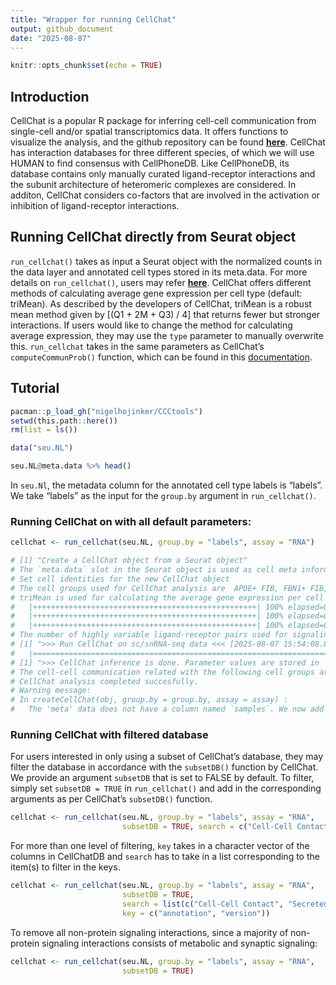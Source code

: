 ```yaml
---
title: "Wrapper for running CellChat"
output: github_document
date: "2025-08-07"
---
```


```r
knitr::opts_chunk$set(echo = TRUE)
```

## Introduction

CellChat is a popular R package for inferring cell-cell communication from single-cell and/or spatial transcriptomics data. It offers functions to visualize the analysis, and the github repository can be found [**here**](https://github.com/jinworks/CellChat). CellChat has interaction databases for three different species, of which we will use HUMAN to find consensus with CellPhoneDB. Like CellPhoneDB, its database contains only manually curated ligand-receptor interactions and the subunit architecture of heteromeric complexes are considered. In additon, CellChat considers co-factors that are involved in the activation or inhibition of ligand-receptor interactions. 

## Running CellChat directly from Seurat object

`run_cellchat()` takes as input a Seurat object with the normalized counts in the data layer and annotated cell types stored in its meta.data. For more details on `run_cellchat()`, users may refer [**here**](../R/run_cellchat.R). CellChat offers different methods of calculating average gene expression per cell type (default: triMean). As described by the developers of CellChat, triMean is a robust mean method given by [(Q1 + 2M + Q3) / 4] that returns fewer but stronger interactions. If users would like to change the method for calculating average expression, they may use the `type` parameter to manually overwrite this. `run_cellchat` takes in the same parameters as CellChat's `computeCommunProb()` function, which can be found in this [documentation](https://rdrr.io/github/sqjin/CellChat/man/computeCommunProb.html). 

## Tutorial

```r
pacman::p_load_gh("nigelhojinker/CCCtools")
setwd(this.path::here())
rm(list = ls())

data("seu.NL")

seu.NL@meta.data %>% head()
```

In `seu.Nl`, the metadata column for the annotated cell type labels is "labels". We take "labels" as the input for the `group.by` argument in `run_cellchat()`.

### Running CellChat on with all default parameters:

```r
cellchat <- run_cellchat(seu.NL, group.by = "labels", assay = "RNA")

# [1] "Create a CellChat object from a Seurat object"
# The `meta.data` slot in the Seurat object is used as cell meta information 
# Set cell identities for the new CellChat object 
# The cell groups used for CellChat analysis are  APOE+ FIB, FBN1+ FIB, COL11A1+ FIB, Inflam. FIB, cDC1, cDC2, LC, Inflam. DC, TC, Inflam. TC, CD40LG+ TC, NKT 
# triMean is used for calculating the average gene expression per cell group. 
#   |++++++++++++++++++++++++++++++++++++++++++++++++++| 100% elapsed=00s  
#   |++++++++++++++++++++++++++++++++++++++++++++++++++| 100% elapsed=00s  
#   |++++++++++++++++++++++++++++++++++++++++++++++++++| 100% elapsed=00s  
# The number of highly variable ligand-receptor pairs used for signaling inference is 440 
# [1] ">>> Run CellChat on sc/snRNA-seq data <<< [2025-08-07 15:54:08.823879]"
#   |=======================================================================================================| 100%
# [1] ">>> CellChat inference is done. Parameter values are stored in `object@options$parameter` <<< [2025-08-07 15:57:07.573151]"
# The cell-cell communication related with the following cell groups are excluded due to the few number of cells:  cDC1, Inflam. DC ! 	37.6% interactions are removed!
# CellChat analysis completed succesfully.
# Warning message:
# In createCellChat(obj, group.by = group.by, assay = assay) :
#   The 'meta' data does not have a column named `samples`. We now add this column and all cells are assumed to belong to `sample1`! 
```

### Running CellChat with filtered database

For users interested in only using a subset of CellChat's database, they may filter the database in accordance with the `subsetDB()` function by CellChat. We provide an argument `subsetDB` that is set to FALSE by default. To filter, simply set `subsetDB = TRUE` in `run_cellchat()` and add in the corresponding arguments as per CellChat's `subsetDB()` function.

```r
cellchat <- run_cellchat(seu.NL, group.by = "labels", assay = "RNA",
                         subsetDB = TRUE, search = c("Cell-Cell Contact"), key = c("annotation"))
```

For more than one level of filtering, `key` takes in a character vector of the columns in CellChatDB and `search` has to take in a list corresponding to the item(s) to filter in the keys.

```r
cellchat <- run_cellchat(seu.NL, group.by = "labels", assay = "RNA",
                         subsetDB = TRUE, 
                         search = list(c("Cell-Cell Contact", "Secreted Signaling"), c("CellChatDB v1")),
                         key = c("annotation", "version"))
```

To remove all non-protein signaling interactions, since a majority of non-protein signaling interactions consists of metabolic and synaptic signaling:

```r
cellchat <- run_cellchat(seu.NL, group.by = "labels", assay = "RNA",
                         subsetDB = TRUE)
```


